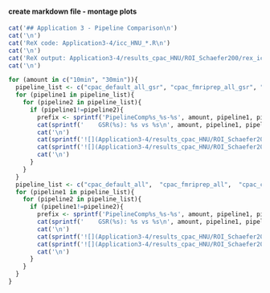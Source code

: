 #### create markdown file - montage plots

```r
cat('## Application 3 - Pipeline Comparison\n')
cat('\n')
cat('ReX code: Application3-4/icc_HNU_*.R\n')
cat('\n')
cat('ReX output: Application3-4/results_cpac_HNU/ROI_Schaefer200/rex_icc_comp\n')
cat('\n')

for (amount in c("10min", "30min")){
  pipeline_list <- c("cpac_default_all_gsr", "cpac_fmriprep_all_gsr", "cpac_ccs_all_gsr", "cpac_abcd_all_gsr")
  for (pipeline1 in pipeline_list){
    for (pipeline2 in pipeline_list){
      if (pipeline1!=pipeline2){
        prefix <- sprintf('PipelineComp%s_%s-%s', amount, pipeline1, pipeline2)
        cat(sprintf('    GSR(%s): %s vs %s\n', amount, pipeline1, pipeline2))
        cat('\n')
        cat(sprintf('![](Application3-4/results_cpac_HNU/ROI_Schaefer200/rex_icc_comp/%s_ReX_CompareICC_ChangeOfVariation_Raw.png)\n', prefix))
        cat(sprintf('![](Application3-4/results_cpac_HNU/ROI_Schaefer200/rex_icc_comp/%s_ReX_CompareICC_ChangeOfVariation_Normalized_GradientFlow.png)\n', prefix))
        cat('\n')
      }
    }
  }
  pipeline_list <- c("cpac_default_all",  "cpac_fmriprep_all",  "cpac_ccs_all", "cpac_abcd_all")
  for (pipeline1 in pipeline_list){
    for (pipeline2 in pipeline_list){
      if (pipeline1!=pipeline2){
        prefix <- sprintf('PipelineComp%s_%s-%s', amount, pipeline1, pipeline2)
        cat(sprintf('    GSR(%s): %s vs %s\n', amount, pipeline1, pipeline2))
        cat('\n')
        cat(sprintf('![](Application3-4/results_cpac_HNU/ROI_Schaefer200/rex_icc_comp/%s_ReX_CompareICC_ChangeOfVariation_Raw.png)\n', prefix))
        cat(sprintf('![](Application3-4/results_cpac_HNU/ROI_Schaefer200/rex_icc_comp/%s_ReX_CompareICC_ChangeOfVariation_Normalized_GradientFlow.png)\n', prefix))
        cat('\n')
      }
    }
  }
}
```